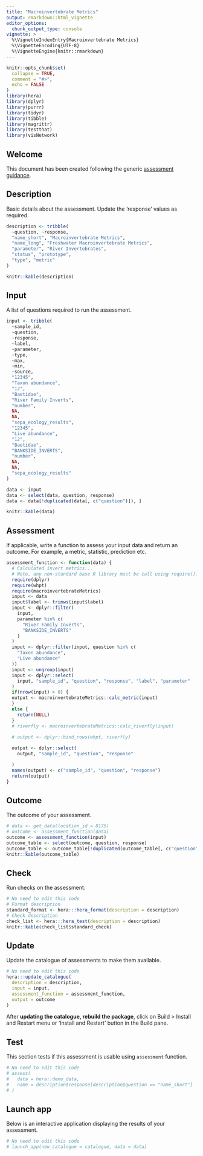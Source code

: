 ```yaml
---
title: "Macroinvertebrate Metrics"
output: rmarkdown::html_vignette
editor_options: 
  chunk_output_type: console
vignette: >
  %\VignetteIndexEntry{Macroinvertebrate Metrics}
  %\VignetteEncoding{UTF-8}  
  %\VignetteEngine{knitr::rmarkdown}
---
```


```r
knitr::opts_chunk$set(
  collapse = TRUE,
  comment = "#>",
  echo = FALSE
)
library(hera)
library(dplyr)
library(purrr)
library(tidyr)
library(tibble)
library(magrittr)
library(testthat)
library(visNetwork)
```

## Welcome

This document has been created following the generic [assessment guidance](https://ecodata1.github.io/hera/articles/development_guide.html).

<!-- Create a new regulatory assessment by updating the code info below, for guidance see https://ecodata1.github.io/hera/articles/development_guide.html  -->

## Description

Basic details about the assessment. Update the 'response' values as required.

```r
description <- tribble(
  ~question, ~response,
  "name_short", "Macroinvertebrate Metrics",
  "name_long", "Freshwater Macroinvertebrate Metrics",
  "parameter", "River Invertebrates",
  "status", "prototype",
  "type", "metric"
)

knitr::kable(description)
```

## Input

A list of questions required to run the assessment.

```r
input <- tribble(
  ~sample_id,
  ~question,
  ~response,
  ~label,
  ~parameter,
  ~type,
  ~max,
  ~min,
  ~source,
  "12345",
  "Taxon abundance",
  "12",
  "Baetidae",
  "River Family Inverts",
  "number",
  NA,
  NA,
  "sepa_ecology_results",
  "12345",
  "Live abundance",
  "12",
  "Baetidae",
  "BANKSIDE_INVERTS",
  "number",
  NA,
  NA,
  "sepa_ecology_results"
)

data <- input
data <- select(data, question, response)
data <- data[!duplicated(data[, c("question")]), ]

knitr::kable(data)
```

## Assessment

If applicable, write a function to assess your input data and return an outcome. For example, a metric, statistic, prediction etc.

```r
assessment_function <- function(data) {
  # Calculated invert metrics...
  # Note, any non-standard base R library must be call using require().
  require(dplyr)
  require(whpt)
  require(macroinvertebrateMetrics)
  input <- data
  input$label <- trimws(input$label)
  input <- dplyr::filter(
    input,
    parameter %in% c(
      "River Family Inverts",
      "BANKSIDE_INVERTS"
    )
  )
  input <- dplyr::filter(input, question %in% c(
    "Taxon abundance",
    "Live abundance"
  ))
  input <- ungroup(input)
  input <- dplyr::select(
    input, "sample_id", "question", "response", "label", "parameter"
  )
  if(nrow(input) > 0) {
  output <- macroinvertebrateMetrics::calc_metric(input)
  }
  else {
    return(NULL)
  }
  # riverfly <- macroinvertebrateMetrics::calc_riverfly(input)
  
  # output <- dplyr::bind_rows(whpt, riverfly)

  output <- dplyr::select(
    output, "sample_id", "question", "response"

  )
  names(output) <- c("sample_id", "question", "response")
  return(output)
}
```

## Outcome

The outcome of your assessment.

```r
# data <- get_data(location_id = 8175)
# outcome <- assessment_function(data)
outcome <- assessment_function(input)
outcome_table <- select(outcome, question, response)
outcome_table <- outcome_table[!duplicated(outcome_table[, c("question")]), ]
knitr::kable(outcome_table)
```

## Check

Run checks on the assessment.

```r
# No need to edit this code
# Format description
standard_format <- hera:::hera_format(description = description)
# Check description
check_list <- hera:::hera_test(description = description)
knitr::kable(check_list$standard_check)
```

## Update

Update the catalogue of assessments to make them available.

```r
# No need to edit this code
hera:::update_catalogue(
  description = description,
  input = input,
  assessment_function = assessment_function,
  output = outcome
)
```

After **updating the catalogue, rebuild the package**, click on Build > Install and Restart menu or 'Install and Restart' button in the Build pane.

## Test

This section tests if this assessment is usable using `assessment` function.

```r
# No need to edit this code
# assess(
#   data = hera::demo_data,
#   name = description$response[description$question == "name_short"]
# )
```

## Launch app

Below is an interactive application displaying the results of your assessment.

```r
# No need to edit this code
# launch_app(new_catalogue = catalogue, data = data)
```
